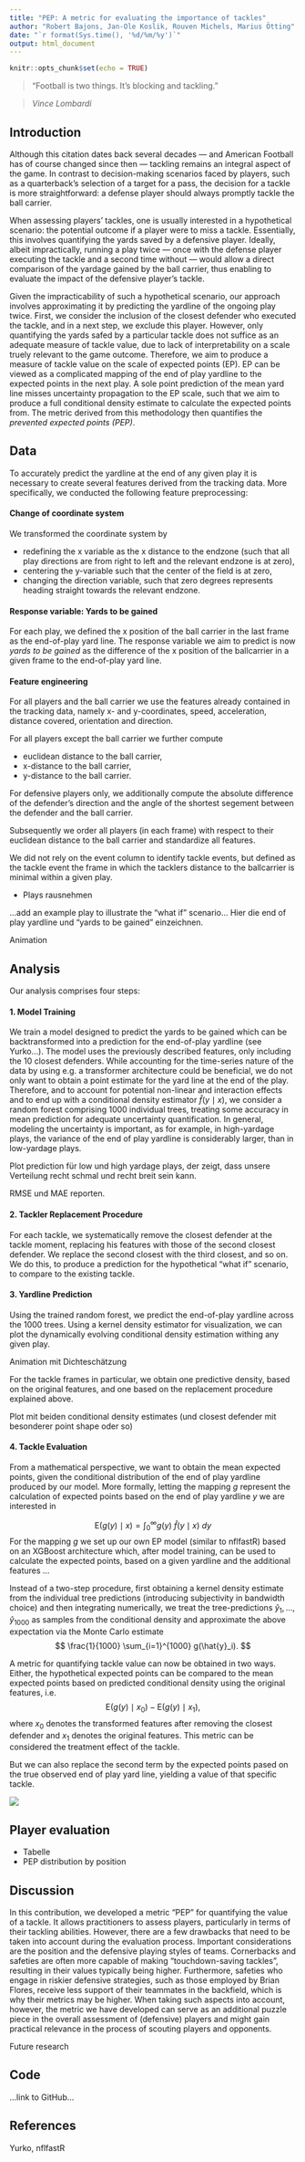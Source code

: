 ```yaml
---
title: "PEP: A metric for evaluating the importance of tackles"
author: "Robert Bajons, Jan-Ole Koslik, Rouven Michels, Marius Ötting"
date: "`r format(Sys.time(), '%d/%m/%y')`"
output: html_document
---
```


```r
knitr::opts_chunk$set(echo = TRUE)
```

> "Football is two things. It's blocking and tackling."

> *Vince Lombardi*

## Introduction

Although this citation dates back several decades --- and American Football has of course changed since then --- tackling remains an integral aspect of the game. In contrast to decision-making scenarios faced by players, such as a quarterback's selection of a target for a pass, the decision for a tackle is more straightforward: a defense player should always promptly tackle the ball carrier.

When assessing players' tackles, one is usually interested in a hypothetical scenario: the potential outcome if a player were to miss a tackle. 
Essentially, this involves quantifying the yards saved by a defensive player. Ideally, albeit impractically, running a play twice --- once with the defense player executing the tackle and a second time without --- would allow a direct comparison of the yardage gained by the ball carrier, thus enabling to evaluate the impact of the defensive player's tackle.

Given the impracticability of such a hypothetical scenario, our approach involves approximating it by predicting the yardline of the ongoing play twice. First, we consider the inclusion of the closest defender who executed the tackle, and in a next step, we exclude this player. However, only quantifying the yards safed by a particular tackle does not suffice as an adequate measure of tackle value, due to lack of interpretability on a scale truely relevant to the game outcome. Therefore, we aim to produce a measure of tackle value on the scale of expected points (EP). EP can be viewed as a complicated mapping of the end of play yardline to the expected points in the next play. A sole point prediction of the mean yard line misses uncertainty propagation to the EP scale, such that we aim to produce a full conditional density estimate to calculate the expected points from. The metric derived from this methodology then quantifies the *prevented expected points (PEP)*.

<!-- We will find that such density estimates often show multimodality, which is especially relevant when large yards gained have a strong effect on the expected points. -->

<!-- *Hier sollten wir noch etwas mehr bewerben, dass wir nicht einfach die gesaften yards rauskriegen sondern einen tackle value auf expected points Skala. Das ist ja ein sehr wichtiger Pluspunkt bei uns.* -->
<!-- Based on these predicted yardlines, we compute the expected points (EP) gained through the tackle. This approach enables us to evaluate players in terms of the importance of their tacklings. -->


## Data

To accurately predict the yardline at the end of any given play it is necessary to create several features derived from the tracking data. More specifically, we conducted the following feature preprocessing:

#### Change of coordinate system
We transformed the coordinate system by 

* redefining the x variable as the x distance to the endzone (such that all play directions are from right to left and the relevant endzone is at zero),
* centering the y-variable such that the center of the field is at zero,
* changing the direction variable, such that zero degrees represents heading straight towards the relevant endzone.

#### Response variable: Yards to be gained
For each play, we defined the x position of the ball carrier in the last frame as the end-of-play yard line. The response variable we aim to predict is now *yards to be gained* as the difference of the x position of the ballcarrier in a given frame to the end-of-play yard line.

#### Feature engineering
For all players and the ball carrier we use the features already contained in the tracking data, namely x- and y-coordinates, speed, acceleration, distance covered, orientation and direction.

For all players except the ball carrier we further compute

* euclidean distance to the ball carrier,
* x-distance to the ball carrier,
* y-distance to the ball carrier.

For defensive players only, we additionally compute the absolute difference of the defender's direction and the angle of the shortest segement between the defender and the ball carrier.

Subsequently we order all players (in each frame) with respect to their euclidean distance to the ball carrier and standardize all features.

We did not rely on the event column to identify tackle events, but defined as the tackle event the frame in which the tacklers distance to the ballcarrier is minimal within a given play.

- Plays rausnehmen

...add an example play to illustrate the "what if" scenario...
Hier die end of play yardline und "yards to be gained" einzeichnen.

Animation

## Analysis

Our analysis comprises four steps:

#### 1. Model Training
We train a model designed to predict the yards to be gained which can be backtransformed into a prediction for the end-of-play yardline (see Yurko...). The model uses the previously described features, only including the 10 closest defenders. While accounting for the time-series nature of the data by using e.g. a transformer architecture could be beneficial, we do not only want to obtain a point estimate for the yard line at the end of the play. Therefore, and to account for potential non-linear and interaction effects and to end up with a conditional density estimator $\hat{f}(y \mid x)$, we consider a random forest comprising 1000 individual trees, treating some accuracy in mean prediction for adequate uncertainty quantification. In general, modeling the uncertainty is important, as for example, in high-yardage plays, the variance of the end of play yardline is considerably larger, than in low-yardage plays.

Plot prediction für low und high yardage plays, der zeigt, dass unsere Verteilung recht schmal und recht breit sein kann.

RMSE und MAE reporten.

#### 2. Tackler Replacement Procedure 
For each tackle, we systematically remove the closest defender at the tackle moment, replacing his features with those of the second closest defender. We replace the second closest with the third closest, and so on. We do this, to produce a prediction for the hypothetical "what if" scenario, to compare to the existing tackle.

#### 3. Yardline Prediction 
Using the trained random forest, we predict the end-of-play yardline across the 1000 trees. Using a kernel density estimator for visualization, we can plot the dynamically evolving conditional density estimation withing any given play.

Animation mit Dichteschätzung

For the tackle frames in particular, we obtain one predictive density, based on the original features, and one based on the replacement procedure explained above.

Plot mit beiden conditional density estimates (und closest defender mit besonderer point shape oder so)

#### 4. Tackle Evaluation 
<!-- We set up an own EP model (similar to nflfastR, ...) and calculate the EPs for all 1000 predictions and average the outcomes (because of integral calculations, Monte Carlo approximation).  -->
<!-- Es gibt zwei Möglichkeiten (echte + expected mit full player) einen Tackle Value zu berechnen, wir nehmen Möglichkeit 2  -->
<!-- This process yields the tackle's value *PEP* (for prevented Expected Points) with the respective tackler excluded from the data set.  -->

<!-- Causal inference Ansatz, aber auf g(y) also EP Ebene. -->
From a mathematical perspective, we want to obtain the mean expected points, given the conditional distribution of the end of play yardline produced by our model. More formally, letting the mapping $g$ represent the calculation of expected points based on the end of play yardline $y$ we are interested in

$$
\text{E}(g(y) \mid x) = \int_{0}^\infty g(y) \: \hat{f} (y \mid x) \: dy
$$
For the mapping $g$ we set up our own EP model (similar to nflfastR) based on an XGBoost architecture which, after model training, can be used to calculate the expected points, based on a given yardline and the additional features ...


Instead of a two-step procedure, first obtaining a kernel density estimate from the individual tree predictions (introducing subjectivity in bandwidth choice) and then integrating numerically, we treat the tree-predictions $\hat{y}_1, \dots, \hat{y}_{1000}$ as samples from the conditional density and approximate the above expectation via the Monte Carlo estimate
$$
\frac{1}{1000} \sum_{i=1}^{1000} g(\hat{y}_i).
$$

A metric for quantifying tackle value can now be obtained in two ways. Either, the hypothetical expected points can be compared to the mean expected points based on predicted conditional density using the original features, i.e.
$$
\text{E}(g(y) \mid x_0) - \text{E}(g(y) \mid x_1),
$$
where $x_0$ denotes the transformed features after removing the closest defender and $x_1$ denotes the original features. This metric can be considered the treatment effect of the tackle. 

But we can also replace the second term by the expected points pased on the true observed end of play yard line, yielding a value of that specific tackle.

![](plots/PEP_pipeline.jpg)

## Player evaluation

- Tabelle
- PEP distribution by position

## Discussion

In this contribution, we developed a metric "PEP" for quantifying the value of a tackle. It allows practitioners to assess players, particularly in terms of their tackling abilities. 
However, there are a few drawbacks that need to be taken into account during the evaluation process. Important considerations are the position and the defensive playing styles of teams. Cornerbacks and safeties are often more capable of making "touchdown-saving tackles", resulting in their values typically being higher. Furthermore, safeties who engage in riskier defensive strategies, such as those employed by Brian Flores, receive less support of their teammates in the backfield, which is why their metrics may be higher. 
When taking such aspects into account, however, the metric we have developed can serve as an additional puzzle piece in the overall assessment of (defensive) players and might gain practical relevance in the process of scouting players and opponents.

Future research

## Code

...link to GitHub...

## References

Yurko, nflfastR

